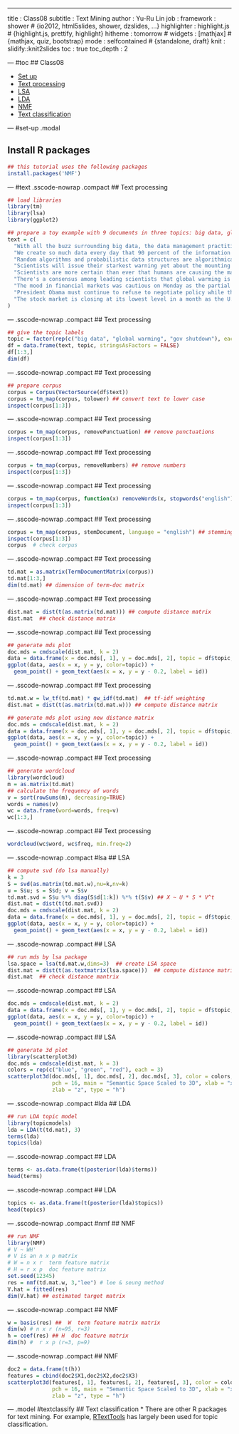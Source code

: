 ---
title       : Class08
subtitle    : Text Mining
author      : Yu-Ru Lin
job         : 
framework   : shower        # {io2012, html5slides, shower, dzslides, ...}
highlighter : highlight.js  # {highlight.js, prettify, highlight}
hitheme     : tomorrow      # 
widgets     : [mathjax]            # {mathjax, quiz, bootstrap}
mode        : selfcontained # {standalone, draft}
knit        : slidify::knit2slides
toc         : true
toc_depth   : 2

--- #toc
## Class08
  
* [Set up](#set-up)
* [Text processing](#text)
* [LSA](#lsa)
* [LDA](#lda)
* [NMF](#nmf)
* [Text classification](#textclassify)

--- #set-up .modal 

## Install R packages
```r
## this tutorial uses the following packages
install.packages('NMF')
```

--- #text .sscode-nowrap .compact
## Text processing
```r
## load libraries
library(tm)
library(lsa)
library(ggplot2)

## prepare a toy example with 9 documents in three topics: big data, global warming, government shutdown
text = c(
  "With all the buzz surrounding big data, the data management practitioner is constantly inundated with information regarding big data technologies.",
  "We create so much data every day that 90 percent of the information in the world today has been created in the last two years alone, according to IBM.",
  "Random algorithms and probabilistic data structures are algorithmically efficient and can provide shockingly good practical results.",
  "Scientists will issue their starkest warning yet about the mounting dangers of global warming.",
  "Scientists are more certain than ever that humans are causing the majority of climate change, a major new report has shown.",
  "There's a consensus among leading scientists that global warming is caused by human activity.",
  "The mood in financial markets was cautious on Monday as the partial shut-down of the American government entered a seventh day and lawmakers appeared to be making little headway in raising the country's debt ceiling.",
  "President Obama must continue to refuse to negotiate policy while the government is shut down. ",
  "The stock market is closing at its lowest level in a month as the U.S. government enters a second week of being partially shut down."
)
```

--- .sscode-nowrap .compact
## Text processing
```r
## give the topic labels
topic = factor(rep(c("big data", "global warming", "gov shutdown"), each = 3))
df = data.frame(text, topic, stringsAsFactors = FALSE)
df[1:3,]
dim(df)
```

--- .sscode-nowrap .compact
## Text processing
```r
## prepare corpus
corpus = Corpus(VectorSource(df$text))
corpus = tm_map(corpus, tolower) ## convert text to lower case
inspect(corpus[1:3])  
```

--- .sscode-nowrap .compact
## Text processing
```r
corpus = tm_map(corpus, removePunctuation) ## remove punctuations
inspect(corpus[1:3]) 
```

--- .sscode-nowrap .compact
## Text processing
```r
corpus = tm_map(corpus, removeNumbers) ## remove numbers
inspect(corpus[1:3]) 
```

--- .sscode-nowrap .compact
## Text processing
```r
corpus = tm_map(corpus, function(x) removeWords(x, stopwords("english"))) ## remove stopwords
inspect(corpus[1:3]) 
```

--- .sscode-nowrap .compact
## Text processing
```r
corpus = tm_map(corpus, stemDocument, language = "english") ## stemming
inspect(corpus[1:3])
corpus  # check corpus
```

--- .sscode-nowrap .compact
## Text processing
```r
td.mat = as.matrix(TermDocumentMatrix(corpus))
td.mat[1:3,]
dim(td.mat) ## dimension of term-doc matrix
```

--- .sscode-nowrap .compact
## Text processing
```r
dist.mat = dist(t(as.matrix(td.mat))) ## compute distance matrix
dist.mat  ## check distance matrix
```

--- .sscode-nowrap .compact
## Text processing
```r
## generate mds plot
doc.mds = cmdscale(dist.mat, k = 2)
data = data.frame(x = doc.mds[, 1], y = doc.mds[, 2], topic = df$topic, id = row.names(df))
ggplot(data, aes(x = x, y = y, color=topic)) + 
  geom_point() + geom_text(aes(x = x, y = y - 0.2, label = id))
```

--- .sscode-nowrap .compact
## Text processing
```r
td.mat.w = lw_tf(td.mat) * gw_idf(td.mat)  ## tf-idf weighting
dist.mat = dist(t(as.matrix(td.mat.w))) ## compute distance matrix

## generate mds plot using new distance matrix
doc.mds = cmdscale(dist.mat, k = 2)
data = data.frame(x = doc.mds[, 1], y = doc.mds[, 2], topic = df$topic, id = row.names(df))
ggplot(data, aes(x = x, y = y, color=topic)) + 
  geom_point() + geom_text(aes(x = x, y = y - 0.2, label = id))
```

--- .sscode-nowrap .compact
## Text processing
```r
## generate wordcloud
library(wordcloud)
m = as.matrix(td.mat)
## calculate the frequency of words
v = sort(rowSums(m), decreasing=TRUE) 
words = names(v)
wc = data.frame(word=words, freq=v)
wc[1:3,]
```

--- .sscode-nowrap .compact
## Text processing
```r
wordcloud(wc$word, wc$freq, min.freq=2)
```

--- .sscode-nowrap .compact #lsa
## LSA
```r
## compute svd (do lsa manually)
k = 3
S = svd(as.matrix(td.mat.w),nu=k,nv=k)
u = S$u; s = S$d; v = S$v
td.mat.svd = S$u %*% diag(S$d[1:k]) %*% t(S$v) ## X ~ U * S * V^t
dist.mat = dist(t(td.mat.svd))
doc.mds = cmdscale(dist.mat, k = 2)
data = data.frame(x = doc.mds[, 1], y = doc.mds[, 2], topic = df$topic, id = row.names(df))
ggplot(data, aes(x = x, y = y, color=topic)) + 
  geom_point() + geom_text(aes(x = x, y = y - 0.2, label = id))
```

--- .sscode-nowrap .compact
## LSA
```r
## run mds by lsa package
lsa.space = lsa(td.mat.w,dims=3)  ## create LSA space
dist.mat = dist(t(as.textmatrix(lsa.space)))  ## compute distance matrix
dist.mat  ## check distance mantrix
```

--- .sscode-nowrap .compact
## LSA
```r
doc.mds = cmdscale(dist.mat, k = 2)
data = data.frame(x = doc.mds[, 1], y = doc.mds[, 2], topic = df$topic, id = row.names(df))
ggplot(data, aes(x = x, y = y, color=topic)) + 
  geom_point() + geom_text(aes(x = x, y = y - 0.2, label = id))
```

--- .sscode-nowrap .compact
## LSA
```r
## generate 3d plot
library(scatterplot3d)
doc.mds = cmdscale(dist.mat, k = 3)
colors = rep(c("blue", "green", "red"), each = 3)
scatterplot3d(doc.mds[, 1], doc.mds[, 2], doc.mds[, 3], color = colors, 
              pch = 16, main = "Semantic Space Scaled to 3D", xlab = "x", ylab = "y", 
              zlab = "z", type = "h")
```

--- .sscode-nowrap .compact #lda
## LDA
```r
## run LDA topic model
library(topicmodels)
lda = LDA(t(td.mat), 3)
terms(lda)
topics(lda)
```

--- .sscode-nowrap .compact
## LDA
```r
terms <- as.data.frame(t(posterior(lda)$terms))
head(terms)
```

--- .sscode-nowrap .compact
## LDA
```r
topics <- as.data.frame(t(posterior(lda)$topics))
head(topics)
```

--- .sscode-nowrap .compact #nmf
## NMF
```r
## run NMF
library(NMF)
# V ~ WH' 
# V is an n x p matrix
# W = n x r  term feature matrix
# H = r x p  doc feature matrix
set.seed(12345)
res = nmf(td.mat.w, 3,"lee") # lee & seung method
V.hat = fitted(res) 
dim(V.hat) ## estimated target matrix
```

--- .sscode-nowrap .compact 
## NMF
```r
w = basis(res) ##  W  term feature matrix matrix
dim(w) # n x r (n=95, r=3)
h = coef(res) ## H  doc feature matrix
dim(h) #  r x p (r=3, p=9)
```

--- .sscode-nowrap .compact 
## NMF
```r
doc2 = data.frame(t(h))
features = cbind(doc2$X1,doc2$X2,doc2$X3)
scatterplot3d(features[, 1], features[, 2], features[, 3], color = colors, 
              pch = 16, main = "Semantic Space Scaled to 3D", xlab = "x", ylab = "y", 
              zlab = "z", type = "h")
```

--- .model #textclassify
## Text classification
* There are other R packages for text mining. For example, [RTextTools](http://www.rtexttools.com/documentation.html) has largely been used for topic classification.
